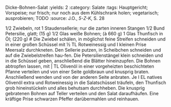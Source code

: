 Dicke-Bohnen-Salat
:yields: 2
:category: Salate
:tags: Hauptgericht; Vorspeise; nur frisch; nur noch aus dem Kühlschrank holen; vegetarisch; ausprobieren; TODO
:source: J.O., _5-Z-K_, S. 28

1/2 Zwiebeln, rot
1 Staudensellerie; nur die zarten inneren Stangen
1/2 Bund Petersilie, glatt; (15 g)
1/2 Glas weiße Bohnen; (à 660 g)
1 Glas Thunfisch in Öl; (220 g)
# Die Zwiebel schälen, in möglichst feine Streifen schneiden und in einer großen Schüssel mit ½ TL Rotweinessig und I kleinen Prise Meersalz durchkneten.
  Den Sellerie putzen, in Scheibchen schneiden und auf die Zwiebelstreifen hau-fen. Die Petersilienstängel klein schneiden und in die Schüssel geben, anschließend die Blätter hineinzupfen.
  Die Bohnen abtropfen lassen, mit | TL Olivenöl in einer vorgeheizten beschichteten Pfanne verteilen und von einer Seite goldbraun und knusprig braten.
  Anschließend wenden und von der anderen Seite anbraten.
  Je I EL natives Olivenöl extra und Rotweinessig in die Salatschüssel träufeln, den Thunfisch grob hineinstückeln und alles behutsam durchheben. Die knusprig gebratenen Bohnen auf Teller verteilen und den Salat daraufhäufen. Eine kräftige Prise schwarzen Pfeffer darübermahlen und reinhauen.